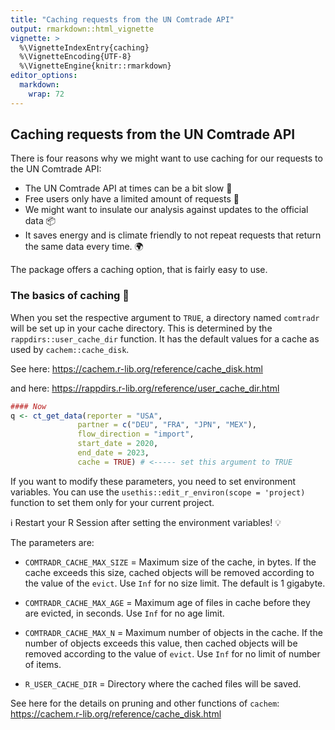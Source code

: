 ```yaml
---
title: "Caching requests from the UN Comtrade API"
output: rmarkdown::html_vignette
vignette: >
  %\VignetteIndexEntry{caching}
  %\VignetteEncoding{UTF-8}
  %\VignetteEngine{knitr::rmarkdown}
editor_options: 
  markdown: 
    wrap: 72
---
```


## Caching requests from the UN Comtrade API

There is four reasons why we might want to use caching for our requests
to the UN Comtrade API:

-   The UN Comtrade API at times can be a bit slow 🐌
-   Free users only have a limited amount of requests 💸
-   We might want to insulate our analysis against updates to the
    official data 📦
-   It saves energy and is climate friendly to not repeat requests that
    return the same data every time. 🌍

The package offers a caching option, that is fairly easy to use.

### The basics of caching 💽

When you set the respective argument to `TRUE`, a directory named
`comtradr` will be set up in your cache directory. This is determined by
the `rappdirs::user_cache_dir` function. It has the default values for a
cache as used by `cachem::cache_disk`.

See here: <https://cachem.r-lib.org/reference/cache_disk.html>

and here: <https://rappdirs.r-lib.org/reference/user_cache_dir.html>

```r
#### Now
q <- ct_get_data(reporter = "USA", 
               partner = c("DEU", "FRA", "JPN", "MEX"), 
               flow_direction = "import",
               start_date = 2020,
               end_date = 2023,
               cache = TRUE) # <----- set this argument to TRUE
```

If you want to modify these parameters, you need to set environment
variables. You can use the `usethis::edit_r_environ(scope = 'project)`
function to set them only for your current project.

ℹ️ Restart your R Session after setting the environment variables! 💡

The parameters are:

-   `COMTRADR_CACHE_MAX_SIZE` = Maximum size of the cache, in bytes. If
    the cache exceeds this size, cached objects will be removed
    according to the value of the `evict`. Use `Inf` for no size limit.
    The default is 1 gigabyte.

-   `COMTRADR_CACHE_MAX_AGE` = Maximum age of files in cache before they
    are evicted, in seconds. Use `Inf` for no age limit.

-   `COMTRADR_CACHE_MAX_N` = Maximum number of objects in the cache. If
    the number of objects exceeds this value, then cached objects will
    be removed according to the value of `evict`. Use `Inf` for no limit
    of number of items.

-   `R_USER_CACHE_DIR` = Directory where the cached files will be saved.

See here for the details on pruning and other functions of `cachem`:
<https://cachem.r-lib.org/reference/cache_disk.html>
